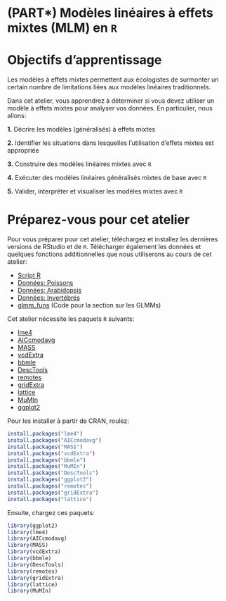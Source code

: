 # (PART\*) Modèles linéaires à effets mixtes (MLM) en `R` {-}

# Objectifs d'apprentissage

Les modèles à effets mixtes permettent aux écologistes de surmonter un certain nombre de limitations liées aux modèles linéaires traditionnels. 

Dans cet atelier, vous apprendrez à déterminer si vous devez utiliser un modèle à effets mixtes pour analyser vos données. En particulier, nous allons:

**1.** Décrire les modèles (généralisés) à effets mixtes

**2.** Identifier les situations dans lesquelles l'utilisation d'effets mixtes est appropriée

**3.** Construire des modèles linéaires mixtes avec `R`

**4.** Exécuter des modèles linéaires généralisés mixtes de base avec `R`

**5.** Valider, interpréter et visualiser les modèles mixtes avec `R`


# Préparez-vous pour cet atelier

Pour vous préparer pour cet atelier, téléchargez et installez les dernières versions de RStudio et de `R`. Télécharger également les données et quelques fonctions additionnelles que nous utiliserons au cours de cet atelier:

-    [Script R ](https://qcbsrworkshops.github.io/workshop07/book-fr/workshop07-script-fr.R)
-    [Données: Poissons](https://raw.githubusercontent.com/QCBSRworkshops/workshop07/main/book-fr/data/qcbs_w7_data.csv)
-    [Données: Arabidopsis](https://raw.githubusercontent.com/QCBSRworkshops/workshop07/main/book-fr/data/banta_totalfruits.csv)
-    [Données: Invertébrés](https://raw.githubusercontent.com/QCBSRworkshops/workshop07/main/book-fr/data/inverts.csv)
-    [glmm_funs](https://raw.githubusercontent.com/QCBSRworkshops/workshop07/main/book-fr/data/glmm_funs.R) (Code pour la section sur les GLMMs)


Cet atelier nécessite les paquets `R` suivants:

-    [lme4](http://cran.r-project.org/web/packages/lme4/index.html)
-    [AICcmodavg](http://cran.r-project.org/web/packages/AICcmodavg/index.html)
-    [MASS](http://cran.r-project.org/web/packages/MASS/index.html)
-    [vcdExtra](http://cran.r-project.org/web/packages/vcdExtra/index.html)
-    [bbmle](http://cran.r-project.org/web/packages/bbmle/index.html)
-    [DescTools](http://cran.r-project.org/web/packages/DescTools/index.html)
-    [remotes](http://cran.r-project.org/web/packages/remotes/index.html)
-    [gridExtra](http://cran.r-project.org/web/packages/gridExtra/index.html)
-    [lattice](http://cran.r-project.org/web/packages/lattice/index.html)
-    [MuMIn](http://cran.r-project.org/web/packages/MuMIn/index.html)
-    [ggplot2](http://cran.r-project.org/web/packages/ggplot2/index.html)

Pour les installer à partir de CRAN, roulez:

```r
install.packages("lme4")
install.packages("AICcmodavg")
install.packages("MASS")
install.packages("vcdExtra")
install.packages("bbmle")
install.packages("MuMIn")
install.packages("DescTools")
install.packages("ggplot2")
install.packages("remotes")
install.packages("gridExtra")
install.packages("lattice")
```

Ensuite, chargez ces paquets:

```r
library(ggplot2)
library(lme4)
library(AICcmodavg)
library(MASS)
library(vcdExtra)
library(bbmle)
library(DescTools)
library(remotes)
library(gridExtra)
library(lattice)
library(MuMIn)
```


